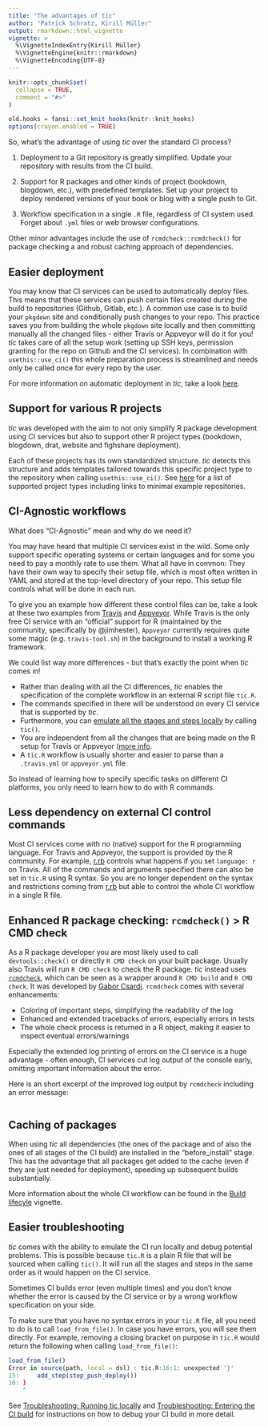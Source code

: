 ```yaml
---
title: "The advantages of tic"
author: "Patrick Schratz, Kirill Müller"
output: rmarkdown::html_vignette
vignette: >
  %\VignetteIndexEntry{Kirill Müller}
  %\VignetteEngine{knitr::rmarkdown}
  %\VignetteEncoding{UTF-8}
---
```


```r
knitr::opts_chunk$set(
  collapse = TRUE,
  comment = "#>"
)

old.hooks = fansi::set_knit_hooks(knitr::knit_hooks)
options(crayon.enabled = TRUE)
```

So, what's the advantage of using *tic* over the standard CI process?

1. Deployment to a Git repository is greatly simplified. 
   Update your repository with results from the CI build.

1. Support for R packages and other kinds of project (bookdown, blogdown, etc.), with predefined templates. 
   Set up your project to deploy rendered versions of your book or blog with a single push to Git.

1. Workflow specification in a single `.R` file, regardless of CI system used.  
   Forget about `.yml` files or web browser configurations.
   
Other minor advantages include the use of `rcmdcheck::rcmdcheck()` for package checking a and robust caching approach of dependencies.

## Easier deployment

You may know that CI services can be used to automatically deploy files. 
This means that these services can push certain files created during the build to repositories (Github, Gitlab, etc.).
A common use case is to build your `pkgdown` site and conditionally push changes to your repo.
This practice saves you from building the whole `pkgdown` site locally and then committing manually all the changed files - either Travis or Appveyor will do it for you! 
*tic* takes care of all the setup work (setting up SSH keys, permission granting for the repo on Github and the CI services).
In combination with `usethis::use_ci()` this whole preparation process is streamlined and needs only be called once for every repo by the user.

For more information on automatic deployment in *tic*, take a look [here](deployment.html).

## Support for various R projects

*tic* was developed with the aim to not only simplify R package development using CI services but also to support other R project types (bookdown, blogdown, drat, website and fighshare deployment). 

Each of these projects has its own standardized structure. 
*tic* detects this structure and adds templates tailored towards this specific project type to the repository when calling `usethis::use_ci()`.
See [here](tic.html#example-projects) for a list of supported project types including links to minimal example repositories. 

## CI-Agnostic workflows

What does "CI-Agnostic" mean and why do we need it?

You may have heard that multiple CI services exist in the wild.
Some only support specific operating systems or certain languages and for some you need to pay a monthly rate to use them.
What all have in common: They have their own way to specify their setup file, which is most often written in YAML and stored at the top-level directory of your repo.
This setup file controls what will be done in each run.

To give you an example how different these control files can be, take a look at these two examples from [Travis](https://github.com/tidyverse/dplyr/blob/master/.travis.yml) and [Appveyor](https://github.com/tidyverse/dplyr/blob/master/appveyor.yml).
While Travis is the only free CI service with an "official" support for R (maintained by the community, specifically by @jimhester), `Appveyor` currently requires quite some magic (e.g. `travis-tool.sh`) in the background to install a working R framework. 

We could list way more differences - but that's exactly the point when *tic* comes in!

- Rather than dealing with all the CI differences, *tic* enables the specification of the complete workflow in an external R script file `tic.R`.
- The commands specified in there will be understood on every CI service that is supported by *tic*.
- Furthermore, you can [emulate all the stages and steps locally](advantages.html#less-dependency-on-external-ci-control-commands) by calling `tic()`.
- You are independent from all the changes that are being made on the R setup for Travis or Appveyor ([more info]((advantages.html#less-dependency-on-external-ci-control-commands)).
- A `tic.R` workflow is usually shorter and easier to parse than a `.travis.yml` or `appveyor.yml` file.

So instead of learning how to specify specific tasks on different CI platforms, you only need to learn how to do with R commands.

## Less dependency on external CI control commands

Most CI services come with no (native) support for the R programming language.
For Travis and Appveyor, the support is provided by the R community.
For example, [r.rb](https://github.com/travis-ci/travis-build/blob/master/lib/travis/build/script/r.rb) controls what happens if you set `language: r` on Travis.
All of the commands and arguments specified there can also be set in `tic.R` using R syntax.
So you are no longer dependent on the syntax and restrictions coming from [r.rb](https://github.com/travis-ci/travis-build/blob/master/lib/travis/build/script/r.rb) but able to control the whole CI workflow in a single R file.

## Enhanced R package checking: `rcmdcheck()` > R CMD check

As a R package developer you are most likely used to call `devtools::check()` or directly `R CMD check` on your built package.
Usually also Travis will run `R CMD check` to check the R package.
*tic* instead uses  [`rcmdcheck`](https://github.com/r-lib/rcmdcheck), which can be seen as a wrapper around `R CMD build` and `R CMD check`.
It was developed by [Gabor Csardi](https://github.com/gaborcsardi).
`rcmdcheck` comes with several enhancements:

- Coloring of important steps, simplifying the readability of the log
- Enhanced and extended tracebacks of errors, especially errors in tests
- The whole check process is returned in a R object, making it easier to inspect eventual errors/warnings

Especially the extended log printing of errors on the CI service is a huge advantage - often enough, CI services cut log output of the console early, omitting important information about the error. 

Here is an short excerpt of the improved log output by `rcmdcheck` including an error message:

```r

```

## Caching of packages

When using *tic* all dependencies (the ones of the package and of also the ones of all stages of the CI build) are installed in the "before_install" stage. 
This has the advantage that all packages get added to the cache (even if they are just needed for deployment), speeding up subsequent builds substantially.

More information about the whole CI workflow can be found in the [Build lifecyle](build-lifecycle.html) vignette.

## Easier troubleshooting

*tic* comes with the ability to emulate the CI run locally and debug potential problems. 
This is possible because `tic.R` is a plain R file that will be sourced when calling `tic()`.
It will run all the stages and steps in the same order as it would happen on the CI service.

Sometimes CI builds error (even multiple times) and you don't know whether the error is caused by the CI service or by a wrong workflow specification on your side.

To make sure that you have no syntax errors in your `tic.R` file, all you need to do is to call `load_from_file()`.
In case you have errors, you will see them directly.
For example, removing a closing bracket on purpose in `tic.R` would return the following when calling `load_from_file()`:

```r
load_from_file()
Error in source(path, local = dsl) : tic.R:16:1: unexpected '}'
15:     add_step(step_push_deploy())
16: }
    ^
```

See [Troubleshooting: Running tic locally](advanced#troubleshooting-running-tic-locally) and [Troubleshooting: Entering the CI build](advanced#troubleshooting-entering-the-cI-build) for instructions on how to debug your CI build in more detail.
